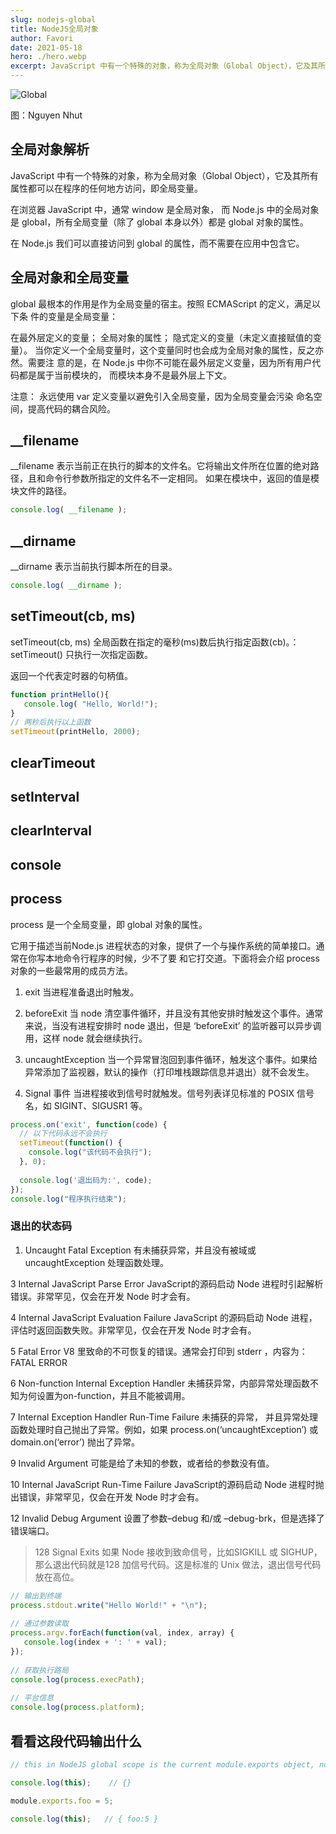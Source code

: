 ```yaml
---
slug: nodejs-global
title: NodeJS全局对象
author: Favori
date: 2021-05-18
hero: ./hero.webp
excerpt: JavaScript 中有一个特殊的对象，称为全局对象（Global Object），它及其所有属性都可以在程序的任何地方访问，即全局变量。
---
```


![Global](./hero.webp)


<div className={'img-desc'}>图：Nguyen Nhut</div>


## 全局对象解析

JavaScript 中有一个特殊的对象，称为全局对象（Global Object），它及其所有属性都可以在程序的任何地方访问，即全局变量。

在浏览器 JavaScript 中，通常 window 是全局对象， 而 Node.js 中的全局对象是 global，所有全局变量（除了 global 本身以外）都是 global 对象的属性。

在 Node.js 我们可以直接访问到 global 的属性，而不需要在应用中包含它。


## 全局对象和全局变量

global 最根本的作用是作为全局变量的宿主。按照 ECMAScript 的定义，满足以下条 件的变量是全局变量：

在最外层定义的变量；
全局对象的属性；
隐式定义的变量（未定义直接赋值的变量）。
当你定义一个全局变量时，这个变量同时也会成为全局对象的属性，反之亦然。需要注 意的是，在 Node.js 中你不可能在最外层定义变量，因为所有用户代码都是属于当前模块的， 而模块本身不是最外层上下文。

注意： 永远使用 var 定义变量以避免引入全局变量，因为全局变量会污染 命名空间，提高代码的耦合风险。


## __filename

__filename 表示当前正在执行的脚本的文件名。它将输出文件所在位置的绝对路径，且和命令行参数所指定的文件名不一定相同。 如果在模块中，返回的值是模块文件的路径。

```js
console.log( __filename );
```

## __dirname

__dirname 表示当前执行脚本所在的目录。

```js
console.log( __dirname );
```

## setTimeout(cb, ms)

setTimeout(cb, ms) 全局函数在指定的毫秒(ms)数后执行指定函数(cb)。：setTimeout() 只执行一次指定函数。

返回一个代表定时器的句柄值。


```js
function printHello(){
   console.log( "Hello, World!");
}
// 两秒后执行以上函数
setTimeout(printHello, 2000);

```

## clearTimeout

## setInterval

## clearInterval

## console

## process

process 是一个全局变量，即 global 对象的属性。

它用于描述当前Node.js 进程状态的对象，提供了一个与操作系统的简单接口。通常在你写本地命令行程序的时候，少不了要 和它打交道。下面将会介绍 process 对象的一些最常用的成员方法。

1. exit
当进程准备退出时触发。

2. beforeExit
当 node 清空事件循环，并且没有其他安排时触发这个事件。通常来说，当没有进程安排时 node 退出，但是 ‘beforeExit’ 的监听器可以异步调用，这样 node 就会继续执行。

3. uncaughtException
当一个异常冒泡回到事件循环，触发这个事件。如果给异常添加了监视器，默认的操作（打印堆栈跟踪信息并退出）就不会发生。

4. Signal 事件
当进程接收到信号时就触发。信号列表详见标准的 POSIX 信号名，如 SIGINT、SIGUSR1 等。

```js
process.on('exit', function(code) {
  // 以下代码永远不会执行
  setTimeout(function() {
    console.log("该代码不会执行");
  }, 0);
   
  console.log('退出码为:', code);
});
console.log("程序执行结束");

```

### 退出的状态码

1. Uncaught Fatal Exception
有未捕获异常，并且没有被域或 uncaughtException 处理函数处理。

3	Internal JavaScript Parse Error
JavaScript的源码启动 Node 进程时引起解析错误。非常罕见，仅会在开发 Node 时才会有。

4	Internal JavaScript Evaluation Failure
JavaScript 的源码启动 Node 进程，评估时返回函数失败。非常罕见，仅会在开发 Node 时才会有。

5	Fatal Error
V8 里致命的不可恢复的错误。通常会打印到 stderr ，内容为： FATAL ERROR

6	Non-function Internal Exception Handler
未捕获异常，内部异常处理函数不知为何设置为on-function，并且不能被调用。

7	Internal Exception Handler Run-Time Failure
未捕获的异常， 并且异常处理函数处理时自己抛出了异常。例如，如果 process.on(‘uncaughtException’) 或 domain.on(‘error’) 抛出了异常。

9	Invalid Argument
可能是给了未知的参数，或者给的参数没有值。

10	Internal JavaScript Run-Time Failure
JavaScript的源码启动 Node 进程时抛出错误，非常罕见，仅会在开发 Node 时才会有。

12	Invalid Debug Argument
设置了参数–debug 和/或 –debug-brk，但是选择了错误端口。

>128	Signal Exits
如果 Node 接收到致命信号，比如SIGKILL 或 SIGHUP，那么退出代码就是128 加信号代码。这是标准的 Unix 做法，退出信号代码放在高位。

```js
// 输出到终端
process.stdout.write("Hello World!" + "\n");
 
// 通过参数读取
process.argv.forEach(function(val, index, array) {
   console.log(index + ': ' + val);
});
 
// 获取执行路局
console.log(process.execPath);
 
// 平台信息
console.log(process.platform);

```

## 看看这段代码输出什么


```js
// this in NodeJS global scope is the current module.exports object, not the global object.

console.log(this);    // {}

module.exports.foo = 5;

console.log(this);   // { foo:5 }
```